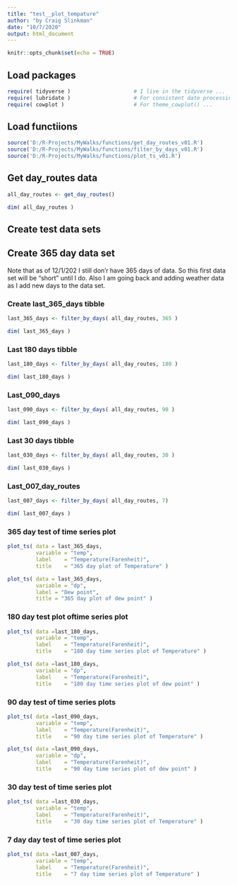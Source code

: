 ```yaml
---
title: "test__plot_tempature"
author: "by Craig Slinkman"
date: "10/7/2020"
output: html_document
---
```


```r
knitr::opts_chunk$set(echo = TRUE)
```

## Load packages

```r
require( tidyverse )                    # I live in the tidyverse ...
require( lubridate )                    # For consistent date processing ...
require( cowplot )                      # For theme_cowplot() ...
```
## Load functiions

```r
source('D:/R-Projects/MyWalks/functions/get_day_routes_v01.R')
source('D:/R-Projects/MyWalks/functions/filter_by_days_v01.R')
source('D:/R-Projects/MyWalks/functions/plot_ts_v01.R')
```

## Get day_routes data

```r
all_day_routes <- get_day_routes()

dim( all_day_routes )
```


## Create test data sets


## Create 365 day data set

Note that as of 12/1/202 I still don'r have 365 days of data.  So this first data set will be "short" until I do.  Also I am going back and adding weather data as I add new days to the data set.  

### Create last_365_days tibble

```r
last_365_days <- filter_by_days( all_day_routes, 365 )

dim( last_365_days )
```

### Last 180 days tibble

```r
last_180_days <- filter_by_days( all_day_routes, 180 )

dim( last_180_days )
```


### Last_090_days

```r
last_090_days <- filter_by_days( all_day_routes, 90 )

dim( last_090_days )

```

### Last 30 days tibble

```r
last_030_days <- filter_by_days( all_day_routes, 30 )

dim( last_030_days )
```


### Last_007_day_routes

```r
last_007_days <- filter_by_days( all_day_routes, 7)

dim( last_007_days )
```


### 365 day test of time series plot 

```r

plot_ts( data = last_365_days,
         variable = "temp",
         label    = "Temperature(Farenheit)",
         title    = "365 day plot of Temperature" )

plot_ts( data = last_365_days,
         variable = "dp",
         label = "Dew point",
         title = "365 day plot of dew point" )


```

### 180 day test plot oftime series plot

```r
plot_ts( data =last_180_days,
         variable = "temp",
         label    = "Temperature(Farenheit)",
         title    = "180 day time series plot of Temperature" )

plot_ts( data =last_180_days,
         variable = "dp",
         label    = "Temperature(Farenheit)",
         title    = "180 day time series plot of dew point" )

```

### 90 day test of time series plots

```r
plot_ts( data =last_090_days,
         variable = "temp",
         label    = "Temperature(Farenheit)",
         title    = "90 day time series plot of Temperature" )

plot_ts( data =last_090_days,
         variable = "dp",
         label    = "Temperature(Farenheit)",
         title    = "90 day time series plot of dew point" )

```


### 30 day test of time series plot

```r
plot_ts( data =last_030_days,
         variable = "temp",
         label    = "Temperature(Farenheit)",
         title    = "30 day time series plot of Temperature" )
```

### 7 day day test of time series plot

```r
plot_ts( data =last_007_days,
         variable = "temp",
         label    = "Temperature(Farenheit)",
         title    = "7 day time series plot of Temperature" )
```

